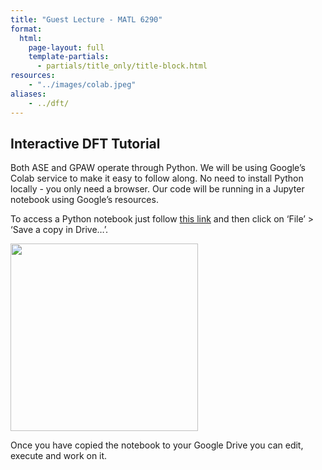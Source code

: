 ```yaml
---
title: "Guest Lecture - MATL 6290"
format:
  html:
    page-layout: full
    template-partials:
      - partials/title_only/title-block.html
resources:
    - "../images/colab.jpeg"
aliases:
    - ../dft/
---
```


## Interactive DFT Tutorial

Both ASE and GPAW operate through Python. We will be using Google’s Colab service to make it easy to follow along.
No need to install Python locally - you only need a browser. Our code will be running in a Jupyter notebook
using Google’s resources.<br>

To access a Python notebook just follow
[this link](https://colab.research.google.com/drive/1uaHuh2K8wn6XjVm-aAYB30-G98NpNcH5?usp=sharing) and then
click on ‘File’ > ‘Save a copy in Drive…’.<br>

![](../images/colab.jpeg){fig-align="center" width=300px}

Once you have copied the notebook to your Google Drive you can edit, execute and work on it.